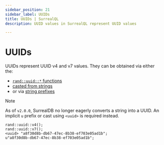 ```yaml
---
sidebar_position: 21
sidebar_label: UUIDs
title: UUIDs | SurrealQL
description: UUID values in SurrealQL represent UUID values

---
```


# UUIDs

UUIDs represent UUID v4 and v7 values. They can be obtained via either the:
- [`rand::uuid::*` functions](/docs/surrealql/functions/database/rand#randuuidv4)
- [casted from strings](/docs/surrealql/datamodel/casting#uuid)
- or via [string prefixes](/docs/surrealql/datamodel/strings#uuid)


> [!NOTE]
> As of `v2.0.0`, SurrealDB no longer eagerly converts a string into a UUID. An implicit `u` prefix or cast using `<uuid>` is required instead.

```surql
rand::uuid::v4();
rand::uuid::v7();
<uuid> "a8f30d8b-db67-47ec-8b38-ef703e05ad1b";
u"a8f30d8b-db67-47ec-8b38-ef703e05ad1b";
```
